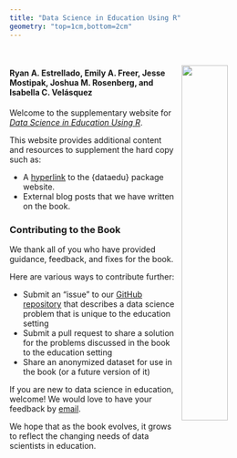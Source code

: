 ```yaml
---
title: "Data Science in Education Using R"
geometry: "top=1cm,bottom=2cm"
---
```

<br>

<a href="https://www.routledge.com/Data-Science-in-Education-Using-R/Estrellado-Freer-Mostipak-Rosenberg-Velasquez/p/book/9780367422257"><img src="https://images.routledge.com/common/jackets/amazon/978036742/9780367422257.jpg"  style="float:right; margin: 0px 0px 0px 10px; width: 40%; height: 40%;" /></a>

#### Ryan A. Estrellado, Emily A. Freer, Jesse Mostipak, Joshua M. Rosenberg, and Isabella C. Velásquez

Welcome to the supplementary website for [*Data Science in Education Using R*](https://datascienceineducation.com/).

This website provides additional content and resources to supplement the hard copy such as:

* A [hyperlink](https://data-edu.github.io/dataedu/) to the {dataedu} package website.
* External blog posts that we have written on the book.

### Contributing to the Book

We thank all of you who have provided guidance, feedback, and fixes for the book.

Here are various ways to contribute further:

* Submit an “issue” to our [GitHub repository](https://github.com/data-edu/data-science-in-education/issues) that describes a data science problem that is unique to the education setting
* Submit a pull request to share a solution for the problems discussed in the book to the education setting
* Share an anonymized dataset for use in the book (or a future version of it)

If you are new to data science in education, welcome! We would love to have your feedback by [email](authors@datascienceineducation.com).

We hope that as the book evolves, it grows to reflect the changing needs of data scientists in education.